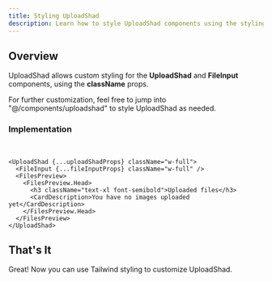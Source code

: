 ```yaml
---
title: Styling UploadShad
description: Learn how to style UploadShad components using the styling API
---
```


## Overview

UploadShad allows custom styling for the **UploadShad** and **FileInput** components, using the **className** props.

For further customization, feel free to jump into "@/components/uploadshad" to style UploadShad as needed.

### Implementation

<br />

```tsx
<UploadShad {...uploadShadProps} className="w-full">
  <FileInput {...fileInputProps} className="w-full" />
  <FilesPreview>
    <FilesPreview.Head>
      <h3 className="text-xl font-semibold">Uploaded files</h3>
      <CardDescription>You have no images uploaded yet</CardDescription>
    </FilesPreview.Head>
  </FilesPreview>
</UploadShad>
```

## That's It

Great! Now you can use Tailwind styling to customize UploadShad.
